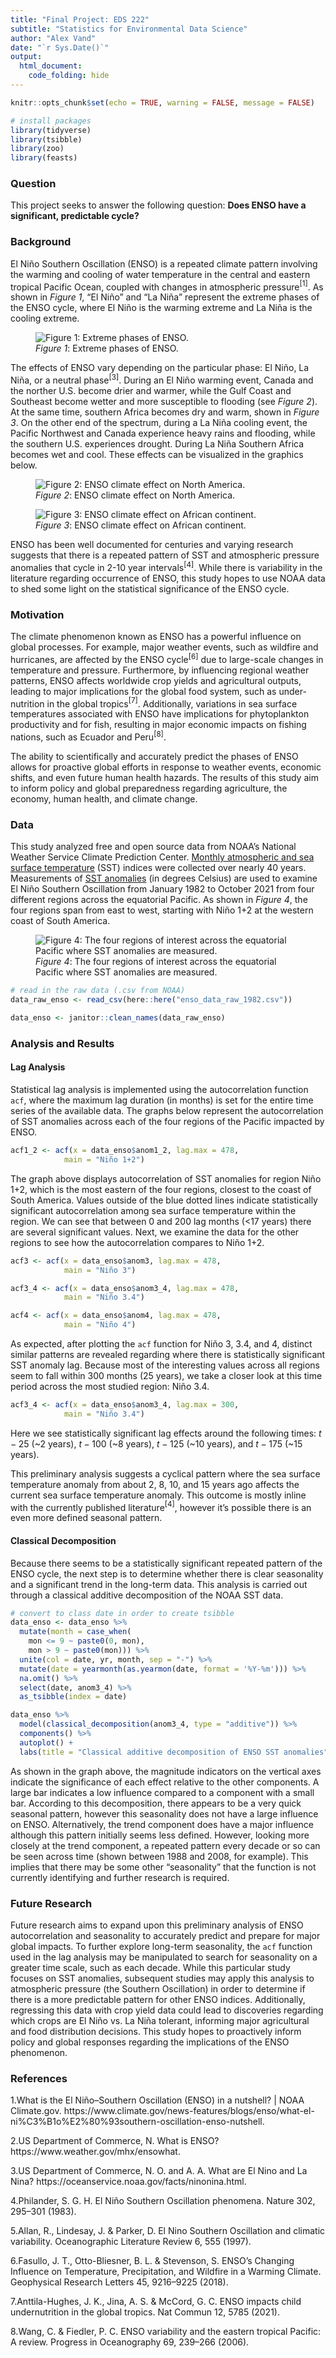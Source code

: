 ```yaml
---
title: "Final Project: EDS 222"
subtitle: "Statistics for Environmental Data Science"
author: "Alex Vand"
date: "`r Sys.Date()`"
output:
  html_document:
    code_folding: hide
---
```


```r
knitr::opts_chunk$set(echo = TRUE, warning = FALSE, message = FALSE)
```


```r
# install packages
library(tidyverse)
library(tsibble)
library(zoo)
library(feasts)
```

### Question

This project seeks to answer the following question: **Does ENSO have a significant, predictable cycle?**

### Background

El Niño Southern Oscillation (ENSO) is a repeated climate pattern involving the warming and cooling of water temperature in the central and eastern tropical Pacific Ocean, coupled with changes in atmospheric pressure$^{[1]}$. As shown in _Figure 1_, "El Niño" and "La Niña" represent the extreme phases of the ENSO cycle, where El Niño is the warming extreme and La Niña is the cooling extreme.

![_Figure 1_: Extreme phases of ENSO.](images\iconic_ENSO.jpg)


The effects of ENSO vary depending on the particular phase: El Niño, La Niña, or a neutral phase$^{[3]}$. During an El Niño warming event, Canada and the norther U.S. become drier and warmer, while the Gulf Coast and Southeast become wetter and more susceptible to flooding (see _Figure 2_). At the same time, southern Africa becomes dry and warm, shown in _Figure 3_. On the other end of the spectrum, during a La Niña cooling event, the Pacific Northwest and Canada experience heavy rains and flooding, while the southern U.S. experiences drought. During La Niña Southern Africa becomes wet and cool. These effects can be visualized in the graphics below.

![_Figure 2_: ENSO climate effect on North America.](images\americas.jpg)


![_Figure 3_: ENSO climate effect on African continent.](images\africa.jpg)

ENSO has been well documented for centuries and varying research suggests that there is a repeated pattern of SST and atmospheric pressure anomalies that cycle in 2-10 year intervals$^{[4]}$. While there is variability in the literature regarding occurrence of ENSO, this study hopes to use NOAA data to shed some light on the statistical significance of the ENSO cycle.

### Motivation

The climate phenomenon known as ENSO has a powerful influence on global processes. For example, major weather events, such as wildfire and hurricanes, are affected by the ENSO cycle$^{[6]}$ due to large-scale changes in temperature and pressure. Furthermore, by influencing regional weather patterns, ENSO affects worldwide crop yields and agricultural outputs, leading to major implications for the global food system, such as under-nutrition in the global tropics$^{[7]}$. Additionally, variations in sea surface temperatures associated with ENSO have implications for phytoplankton productivity and for fish, resulting in major economic impacts on fishing nations, such as Ecuador and Peru$^{[8]}$.

The ability to scientifically and accurately predict the phases of ENSO allows for proactive global efforts in response to weather events, economic shifts, and even future human health hazards. The results of this study aim to inform policy and global preparedness regarding agriculture, the economy, human health, and climate change.


### Data

This study analyzed free and open source data from NOAA's National Weather Service Climate Prediction Center. [Monthly atmospheric and sea surface temperature](https://www.cpc.ncep.noaa.gov/data/indices/) (SST) indices were collected over nearly 40 years. Measurements of [SST anomalies](https://www.cpc.ncep.noaa.gov/data/indices/sstoi.indices) (in degrees Celsius) are used to examine El Niño Southern Oscillation from January 1982 to October 2021 from four different regions across the equatorial Pacific. As shown in _Figure 4_, the four regions span from east to west, starting with Niño 1+2 at the western coast of South America.


![_Figure 4_: The four regions of interest across the equatorial Pacific where SST anomalies are measured.](images\NINO_Regions.jpg)


```r
# read in the raw data (.csv from NOAA)
data_raw_enso <- read_csv(here::here("enso_data_raw_1982.csv"))

data_enso <- janitor::clean_names(data_raw_enso)
```

### Analysis and Results

#### **Lag Analysis**

Statistical lag analysis is implemented using the autocorrelation function `acf`, where the maximum lag duration (in months) is set for the entire time series of the available data. The graphs below represent the autocorrelation of SST anomalies across each of the four regions of the Pacific impacted by ENSO.

```r
acf1_2 <- acf(x = data_enso$anom1_2, lag.max = 478,
            main = "Niño 1+2")
```

The graph above displays autocorrelation of SST anomalies for region Niño 1+2, which is the most eastern of the four regions, closest to the coast of South America. Values outside of the blue dotted lines indicate statistically significant autocorrelation among sea surface temperature within the region. We can see that between 0 and 200 lag months (<17 years) there are several significant values. Next, we examine the data for the other regions to see how the autocorrelation compares to Niño 1+2.


```r
acf3 <- acf(x = data_enso$anom3, lag.max = 478,
            main = "Niño 3")
```


```r
acf3_4 <- acf(x = data_enso$anom3_4, lag.max = 478,
            main = "Niño 3.4")
```


```r
acf4 <- acf(x = data_enso$anom4, lag.max = 478,
            main = "Niño 4")
```

As expected, after plotting the `acf` function for Niño 3, 3.4, and 4, distinct similar patterns are revealed regarding where there is statistically significant SST anomaly lag. Because most of the interesting values across all regions seem to fall within 300 months (25 years), we take a closer look at this time period across the most studied region: Niño 3.4.

```r
acf3_4 <- acf(x = data_enso$anom3_4, lag.max = 300,
            main = "Niño 3.4")
```

Here we see statistically significant lag effects around the following times: $t-25$ (~2 years), $t-100$ (~8 years), $t-125$ (~10 years), and $t-175$ (~15 years).

This preliminary analysis suggests a cyclical pattern where the sea surface temperature anomaly from about 2, 8, 10, and 15 years ago affects the current sea surface temperature anomaly. This outcome is mostly inline with the currently published literature$^{[4]}$, however it's possible there is an even more defined seasonal pattern. 


#### **Classical Decomposition**

Because there seems to be a statistically significant repeated pattern of the ENSO cycle, the next step is to determine whether there is clear seasonality and a significant trend in the long-term data. This analysis is carried out through a classical additive decomposition of the NOAA SST data.

```r
# convert to class date in order to create tsibble
data_enso <- data_enso %>% 
  mutate(month = case_when(
    mon <= 9 ~ paste0(0, mon),
    mon > 9 ~ paste0(mon))) %>%
  unite(col = date, yr, month, sep = "-") %>% 
  mutate(date = yearmonth(as.yearmon(date, format = '%Y-%m'))) %>%
  na.omit() %>%
  select(date, anom3_4) %>% 
  as_tsibble(index = date)
```


```r
data_enso %>%
  model(classical_decomposition(anom3_4, type = "additive")) %>%
  components() %>%
  autoplot() +
  labs(title = "Classical additive decomposition of ENSO SST anomalies")
```

As shown in the graph above, the magnitude indicators on the vertical axes indicate the significance of each effect relative to the other components. A large bar indicates a low influence compared to a component with a small bar. According to this decomposition, there appears to be a very quick seasonal pattern, however this seasonality does not have a large influence on ENSO. Alternatively, the trend component does have a major influence although this pattern initially seems less defined. However, looking more closely at the trend component, a repeated pattern every decade or so can be seen across time (shown between 1988 and 2008, for example). This implies that there may be some other "seasonality" that the function is not currently identifying and further research is required.

### Future Research

Future research aims to expand upon this preliminary analysis of ENSO autocorrelation and seasonality to accurately predict and prepare for major global impacts. To further explore long-term seasonality, the `acf` function used in the lag analysis may be manipulated to search for seasonality on a greater time scale, such as each decade. While this particular study focuses on SST anomalies, subsequent studies may apply this analysis to atmospheric pressure (the Southern Oscillation) in order to determine if there is a more predictable pattern for other ENSO indices. Additionally, regressing this data with crop yield data could lead to discoveries regarding which crops are El Niño vs. La Niña tolerant, informing major agricultural and food distribution decisions. This study hopes to proactively inform policy and global responses regarding the implications of the ENSO phenomenon.


### References

1.What is the El Niño–Southern Oscillation (ENSO) in a nutshell? | NOAA Climate.gov. https://www.climate.gov/news-features/blogs/enso/what-el-ni%C3%B1o%E2%80%93southern-oscillation-enso-nutshell.

2.US Department of Commerce, N. What is ENSO? https://www.weather.gov/mhx/ensowhat.

3.US Department of Commerce, N. O. and A. A. What are El Nino and La Nina? https://oceanservice.noaa.gov/facts/ninonina.html.

4.Philander, S. G. H. El Niño Southern Oscillation phenomena. Nature 302, 295–301 (1983).

5.Allan, R., Lindesay, J. & Parker, D. El Nino Southern Oscillation and climatic variability. Oceanographic Literature Review 6, 555 (1997).

6.Fasullo, J. T., Otto-Bliesner, B. L. & Stevenson, S. ENSO’s Changing Influence on Temperature, Precipitation, and Wildfire in a Warming Climate. Geophysical Research Letters 45, 9216–9225 (2018).

7.Anttila-Hughes, J. K., Jina, A. S. & McCord, G. C. ENSO impacts child undernutrition in the global tropics. Nat Commun 12, 5785 (2021).

8.Wang, C. & Fiedler, P. C. ENSO variability and the eastern tropical Pacific: A review. Progress in Oceanography 69, 239–266 (2006).








